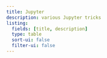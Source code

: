 ```yaml
---
title: Jupyter
description: various Jupyter tricks
listing:
  fields: [title, description]
  type: table
  sort-ui: false
  filter-ui: false
---
```


